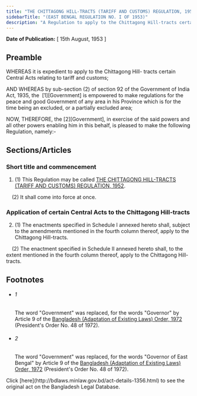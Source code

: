 ```yaml
---
title: "THE CHITTAGONG HILL-TRACTS (TARIFF AND CUSTOMS) REGULATION, 1952"
sidebarTitle: "(EAST BENGAL REGULATION NO. I OF 1953)"
description: "A Regulation to apply to the Chittagong Hill-tracts certain Central Acts relating to tariff and customs."
---
```


**Date of Publication:** [ 15th August, 1953 ]

## Preamble

WHEREAS it is expedient to apply to the Chittagong Hill- tracts certain Central Acts relating to tariff and customs;

AND WHEREAS by sub-section (2) of section 92 of the Government of India Act, 1935, the  [1][Government] is empowered to make regulations for the peace and good Government of any area in his Province which is for the time being an excluded, or a partially excluded area;

NOW, THEREFORE, the [2][Government], in exercise of the said powers and all other powers enabling him in this behalf, is pleased to make the following Regulation, namely:-

## Sections/Articles

### Short title and commencement

1. (1) This Regulation may be called [THE CHITTAGONG HILL-TRACTS (TARIFF AND CUSTOMS) REGULATION, 1952](/act-1356.html "THE CHITTAGONG HILL-TRACTS (TARIFF AND CUSTOMS) REGULATION, 1952").

    (2) It shall come into force at once.

### Application of certain Central Acts to the Chittagong Hill-tracts

2. (1) The enactments specified in Schedule I annexed hereto shall, subject to the amendments mentioned in the fourth column thereof, apply to the Chittagong Hill-tracts.

    (2) The enactment specified in Schedule II annexed hereto shall, to the extent mentioned in the fourth column thereof, apply to the Chittagong Hill-tracts.

## Footnotes

- ###### 1

  The word "Government" was replaced, for the words "Governor" by Article 9 of the [Bangladesh (Adaptation of Existing Laws) Order, 1972](/act-388.html "Bangladesh (Adaptation of Existing Laws) Order, 1972 ") (President's Order No. 48 of 1972).

- ###### 2

  The word "Government" was replaced, for the words "Governor of East Bengal" by Article 9 of the [Bangladesh (Adaptation of Existing Laws) Order, 1972](/act-388.html "Bangladesh (Adaptation of Existing Laws) Order, 1972 ") (President's Order No. 48 of 1972).

<Note>
  Click [here](http://bdlaws.minlaw.gov.bd/act-details-1356.html) to see the original act on the Bangladesh Legal Database.
</Note>
